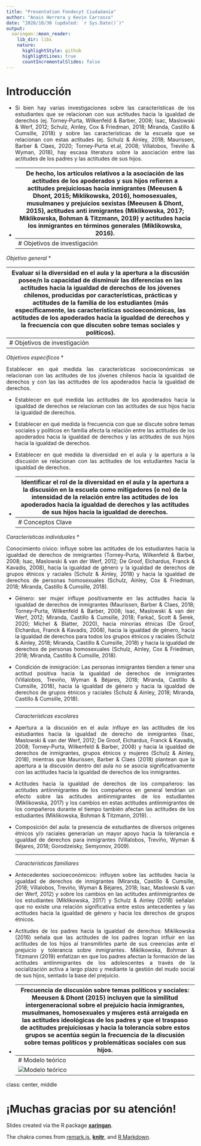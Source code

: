 ```yaml
---
title: "Presentation Fondecyt Ciudadanía"
author: "Anais Herrera y Kevin Carrasco"
date: "2020/10/30 (updated: `r Sys.Date()`)"
output:
  xaringan::moon_reader:
    lib_dir: libs
    nature:
      highlightStyle: github
      highlightLines: true
      countIncrementalSlides: false
---
```


# Introducción
* <p style="text-align: justify;"> Si bien hay varias investigaciones sobre las características de los estudiantes que se relacionan con sus actitudes hacia la igualdad de derechos (ej. Torney‐Purta, Wilkenfeld & Barber, 2008; Isac, Maslowski & Werf, 2012; Schulz, Ainley, Cox & Friedman, 2018; Miranda, Castillo & Cumsille, 2018) y sobre las características de la escuela que se relacionan con estas actitudes (ej. Schulz & Ainley, 2018; Maurissen, Barber & Claes, 2020; Torney‐Purta et.al, 2008; Villalobos, Treviño & Wyman, 2018), hay escasa literatura sobre la asociación entre las actitudes de los padres y las actitudes de sus hijos. </p>
* <p style="text-align: justify;"> De hecho, los artículos relativos a la asociación de las actitudes de los apoderados y sus hijos refieren a actitudes prejuiciosas hacia inmigrantes (Meeusen & Dhont, 2015; Miklikowska, 2016), homosexuales, musulmanes y prejuicios sexistas (Meeusen & Dhont, 2015), actitudes anti inmigrantes (Miklikowska, 2017;  Miklikowska, Bohman & Titzmann, 2019) y actitudes hacia los inmigrantes en términos generales (Miklikowska, 2016). </p>
---
# Objetivos de investigación

*Objetivo general* 
* <p style="text-align: justify;"> Evaluar si la diversidad en el aula y la apertura a la discusión posee/n la capacidad de disminuir las diferencias en las actitudes hacia la igualdad de derechos de los jóvenes chilenos, producidas por características, prácticas y actitudes de la familia de los estudiantes (más específicamente, las características socioeconómicas, las actitudes de los apoderados hacia la igualdad de derechos y la frecuencia con que discuten sobre temas sociales y políticos).</p>
---
# Objetivos de investigación

*Objetivos específicos*
* <p style="text-align: justify;"> Establecer en qué medida las características socioeconómicas se relacionan con las actitudes de los jóvenes chilenos hacia la igualdad de derechos y con las las actitudes de los apoderados hacia la igualdad de derechos. </p>
* <p style="text-align: justify;"> Establecer en qué medida las actitudes de los apoderados hacia la igualdad de derechos se relacionan con las actitudes de sus hijos hacia la igualdad de derechos. </p>
* <p style="text-align: justify;"> Establecer en qué medida la frecuencia con que se discute sobre temas sociales y políticos en familia afecta la relación entre las actitudes de los apoderados hacia la igualdad de derechos y las actitudes de sus hijos hacia la igualdad de derechos. </p>
* <p style="text-align: justify;"> Establecer en qué medida la diversidad en el aula y la apertura a la discusión se relacionan con las actitudes de los estudiantes hacia la igualdad de derechos. </p>
* <p style="text-align: justify;"> Identificar el rol de la diversidad en el aula y la apertura a la discusión en la escuela como mitigadores (o no) de la intensidad de la relación entre las actitudes de los apoderados hacia la igualdad de derechos y las actitudes de sus hijos hacia la igualdad de derechos. </p>
---
# Conceptos Clave

*Características individuales*
* <p style="text-align: justify;"> Conocimiento cívico: influye sobre las actitudes de los estudiantes hacia la igualdad de derechos de inmigrantes (Torney-Purta, Wilkenfeld & Barber, 2008; Isac, Maslowski & van der Werf, 2012; De Groof, Elchardus, Franck & Kavadis, 2008), hacia la igualdad de género y la igualdad de derechos de grupos étnicos y raciales (Schulz & Ainley, 2018) y hacia la igualdad de derechos de personas homosexuales (Schulz, Ainley, Cox & Friedman, 2018; Miranda, Castillo & Cumsille, 2018). </p>
* <p style="text-align: justify;"> Género: ser mujer influye positivamente en las actitudes hacia la igualdad de derechos de inmigrantes (Maurissen, Barber & Claes, 2018; Torney-Purta, Wilkenfeld & Barber, 2008; Isac, Maslowski & van der Werf, 2012; Miranda, Castillo & Cumsille, 2018; Farkač, Scott & Šerek, 2020; Michel & Blatter, 2020), hacia minorías étnicas (De Groof, Elchardus, Franck & Kavadis, 2008), hacia la igualdad de género, hacia la igualdad de derechos para todos los grupos étnicos y raciales (Schulz & Ainley, 2018; Miranda, Castillo & Cumsille, 2018) y hacia la igualdad de derechos de personas homosexuales (Schulz, Ainley, Cox & Friedman, 2018; Miranda, Castillo & Cumsille, 2018). </p>
* <p style="text-align: justify;"> Condición de inmigración: Las personas inmigrantes tienden a tener una actitud positiva hacia la igualdad de derechos de inmigrantes (Villalobos, Treviño, Wyman & Béjares, 2018; Miranda, Castillo & Cumsille, 2018), hacia la igualdad de género y hacia la igualdad de derechos de grupos étnicos y raciales (Schulz & Ainley, 2018; Miranda, Castillo & Cumsille, 2018). </p>
---
*Características escolares*
* <p style="text-align: justify;"> Apertura a la discusión en el aula: influye en las actitudes de los estudiantes hacia la igualdad de derecho de inmigrantes (Isac, Maslowski & van der Werf, 2012; De Groof, Elchardus, Franck & Kavadis, 2008; Torney-Purta, Wilkenfeld & Barber, 2008) y hacia la igualdad de derechos de inmigrantes, grupos étnicos y mujeres (Schulz & Ainley, 2018), mientras que Maurissen, Barber & Claes (2018) plantean que la apertura a la discusión dentro del aula no se asocia significativamente con las actitudes hacia la igualdad de derechos de los inmigrantes.  </p>
* <p style="text-align: justify;"> Actitudes hacia la igualdad de derechos de los compañeros: las actitudes antiinmigrantes de los compañeros en general tendrían un efecto sobre las actitudes antiinmigrantes de los estudiantes (Miklikowska, 2017) y los cambios en estas actitudes antiinmigrantes de los compañeros durante el tiempo también afectan las actitudes de los estudiantes (Miklikowska, Bohman & Titzmann, 2019).
. </p>
* <p style="text-align: justify;"> Composición del aula: la presencia de estudiantes de diversos orígenes étnicos y/o raciales generarían un mayor apoyo hacia la tolerancia e igualdad de derechos para inmigrantes (Villalobos, Treviño, Wyman & Béjares, 2018; Gorodzeisky, Semyonov, 2009). </p>
---
*Características familiares*
* <p style="text-align: justify;"> Antecedentes socioeconómicos: influyen sobre las actitudes hacia la igualdad de derechos de inmigrantes (Miranda, Castillo & Cumsille, 2018; Villalobos, Treviño, Wyman & Béjares, 2018; Isac, Maslowski & van der Werf, 2012) y sobre los cambios en las actitudes antiinmigrantes de los estudiantes (Miklikowska, 2017) y Schulz & Ainley (2018) señalan que no existe una relación significativa entre estos antecedentes y las actitudes hacia la igualdad de género y hacia los derechos de grupos étnicos. </p>
* <p style="text-align: justify;"> Actitudes de los padres hacia la igualdad de derechos: Miklikowska (2016) señala que las actitudes de los padres logran influir en las actitudes de los hijos al transmitirles parte de sus creencias ante el prejuicio y tolerancia sobre inmigrantes. Miklikowska, Bohman & Titzmann (2019) enfatizan en que los padres afectan la formación de las actitudes antiinmigrantes de los adolescentes a través de la socialización activa a largo plazo y mediante la gestión del mudo social de sus hijos, sentado la base del prejuicio. </p>
* <p style="text-align: justify;"> Frecuencia de discusión sobre temas políticos y sociales: Meeusen & Dhont (2015) incluyen que la similitud intergeneracional sobre el prejuicio hacia inmigrantes, musulmanes, homosexuales y mujeres está arraigada en las actitudes ideológicas de los padres y que el traspaso de actitudes prejuiciosas y hacia la tolerancia sobre estos grupos se acentúa según la frecuencia de la discusión sobre temas políticos y problemáticas sociales con sus hijos. </p>
---
# Modelo teórico
![Modelo teórico](images/esquema.png)
---

class: center, middle

# ¡Muchas gracias por su atención!

Slides created via the R package [**xaringan**](https://github.com/yihui/xaringan).

The chakra comes from [remark.js](https://remarkjs.com), [**knitr**](http://yihui.name/knitr), and [R Markdown](https://rmarkdown.rstudio.com).
